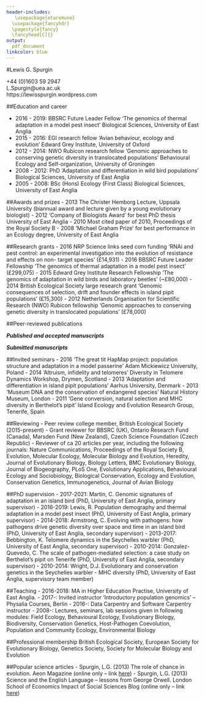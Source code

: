 ```yaml
---
header-includes:
   \usepackage{etaremune}
  \usepackage{fancyhdr}
  \pagestyle{fancy}
  \fancyhead[C]{}
output: 
  pdf_document
linkcolor: blue
---
```


#Lewis G. Spurgin



\textit{School of Biological Sciences, University of East Anglia, Norwich, NR47TJ, United Kingdom}

\textbf{Tel:} +44 (0)1603 59 2947  
\textbf{Email:} L.Spurgin@uea.ac.uk  
\textbf{Web:} https://lewisspurgin.wordpress.com

\rule{1\linewidth}{\linethickness}

##Education and career

- 2016 - 2019:	BBSRC Future Leader Fellow ‘The genomics of thermal adaptation in a model pest insect’ Biological Sciences, University of East Anglia
- 2015 - 2016:	EGI research fellow ‘Avian behaviour, ecology and evolution’ Edward Grey Institute, University of Oxford
- 2012 - 2014:	NWO Rubicon research fellow ‘Genomic approaches to conserving genetic diversity in translocated populations’ Behavioural Ecology and Self-organization, University of Groningen
- 2008 - 2012:	PhD ‘Adaptation and differentiation in wild bird populations’ Biological Sciences, University of East Anglia
- 2005 - 2008:	BSc (Hons) Ecology (First Class) Biological Sciences, University of East Anglia

##Awards and prizes
- 2013	The Christer Hemborg Lecture, Uppsala University (biannual award and lecture given by a young evolutionary biologist)
- 2012	‘Company of Biologists Award’ for best PhD thesis University of East Anglia
- 2010	Most cited paper of 2010, Proceedings of the Royal Society B
- 2008	‘Michael Graham Prize’ for best performance in an Ecology degree, University of East Anglia

##Research grants
- 2016	NRP Science links seed corn funding ‘RNAi and pest control: an experimental investigation into the evolution of resistance and effects on non- target species’ (£14,931)
- 2016	BBSRC Future Leader Fellowship ‘The genomics of thermal adaptation in a model pest insect’ (£299,075)
- 2015	Edward Grey Institute Research Fellowship ‘The genomics of adaptation in wild birds and laboratory beetles’ (~£80,000)
- 2014	British Ecological Society large research grant ‘Genomic consequences of selection, drift and founder effects in island pipit populations’ (£15,300)
- 2012	Netherlands Organisation for Scientific Research (NWO) Rubicon fellowship ‘Genomic approaches to conserving genetic diversity in translocated populations’ (£78,000)

##Peer-reviewed publications

***Published and accepted manuscripts***

\begin{etaremune}

\item \textbf{Spurgin, L.G.}, Bebbington, K. Fairfield, E.A., Hammers, M., Komdeur, J., Burke, T., Dugdale, H.L., Richardson, D.S. (2017) Spatio-temporal variation in lifelong telomere dynamics in a long-term ecological study. Journal of Animal Ecology, In Press

\item	McDonald, G.C.,\textbf{Spurgin, L.G.}, Fairfield, E.A., Richardson, D.S., Pizzari, T. (2017) Pre- and postcopulatory sexual selection favour aggressive, young males in polyandrous groups of red junglefowl. Evolution, 71, 1653-1669

\item Bebbington, K., Kingma, S.A., Fairfield, E.A., \textbf{Spurgin, L.G.}, Komdeur, J., Richardson, D.S. (2016) Consequences of sibling rivalry vary across life in a passerine bird. Behavioural Ecology, 28, 407-418

\item Gonzalez-Quevedo, C., Davies R.G., Phillips, K.P., \textbf{Spurgin, L.G.}, Richardson, D.S. (2016) Landscape scale variation in an anthropogenic factor shapes immune gene variation within a wild population. Molecular Ecology, 25, 4234-4246

\item	Bebbington, K., \textbf{Spurgin, L.G.}, Fairfield, E.A., Dugdale, H., Komdeur, J., Burke, T., Richardson, D.S. (2016) Telomere length reveals cumulative individual and transgenerational inbreeding effects in a passerine bird. Molecular Ecology, 25, 2949-2960

\item	Illera, J.C., \textbf{Spurgin, L.G.}, Rodriguez-Exposito, E., Nogales, M., Rando, J.C. (2016) What are we learning about speciation and extinction from the Canary Islands? Ardeola, 63, 5-23

\item	Gonzalez-Quevedo, C., \textbf{Spurgin, L.G.}, Illera, J.C., Richardson, D.S. (2015) Drift, not selection, shapes toll-like receptor variation among oceanic island populations. Molecular Ecology, 24, 5852-5863

\item	Hammers, M. Kingma, S.A., Bebbington, K. van de Crommenacker, J., \textbf{Spurgin, L.G.}, Richardson, D.S., Burke, T. Hugdale, H.L., Komdeur, J. (2015) Senescence in the wild: insights from a long-term study on Seychelles warblers. Experimental Gerontology, 71, 69-79

\item	Lumley, A.J., Michalczyk, L., Kitson, J.J.N., \textbf{Spurgin, L.G.}, Morrison, C.A., Godwin, J.L., Dickinson, M.E., Martin, O.Y., Emerson, B.C., Chapman T.C., Gage, M.J.G. (2015) Sexual selection protects against extinction. Nature, 522, 470-473

\item	Gonzalez-Quevedo, C., Phillips, K.P., \textbf{Spurgin, L.G.}, Richardson, D.S. (2015) 454 screening of individual MHC variation in an endemic island passerine. Immunogenetics, 67, 149-162

\item	Padilla, D.P.*, \textbf{Spurgin, L.G.*}, Fairfield, E., Illera, J.C., Richardson, D.S. (2015) Population history, gene flow and bottlenecks in island populations of a secondary seed disperser, the southern grey shrike (Lanius meridionalis koenigi). Ecology and Evolution, 5, 36-45 (*joint first authors)

\item	\textbf{Spurgin, L.G.}, Wright, D.J., van der Velde, M., Collar, N.J., Komdeur, J., Burke, T.A., Richardson, D.S. (2014) Museum DNA reveals the demographic history of the endangered Seychelles warbler. Evolutionary Applications, 7, 1134-1143

\item	Wright, D.J., \textbf{Spurgin, L.G.}, Collar, N.J., Komdeur, J., Burke, T.A.,Richardson, D.S. (2014) The impact of translocations on neutral and functional genetic diversity within and among populations of the Seychelles warbler. Molecular Ecology, 23, 2165-2177

\item	\textbf{Spurgin, L.G.}, Illera, J.C., Dawson, D.A., Jorgensen, T.H., Richardson, D.S. (2014) Genetic and phenotypic divergence in an island pipit: isolation by distance, by colonisation or by adaptation? Molecular Ecology, 23, 1028-1039

\item	\textbf{Spurgin, L.G.} (2013) Does promiscuity explain differences in levels of genetic diversity across passerine birds? Evolution, 67, 3071-3072

\item	Dawson, D.A., Ball, A.D., \textbf{Spurgin, L.G.}, Martin-Galvez, D., Stewart, I.R.K., Horsburgh, G.J., Potter, J.D., Molina-Morales, M., Bicknell, A.W.J., Hodges, S., Ekblom, R., Slate, J., Burke, T.A. (2013) High-utility conserved avian microsatellite markers enable parentage and population studies across a wide range of species. BMC Genomics, 14, 176

\item	\textbf{Spurgin, L.G.}, Illera, J.C., Padilla, D.P., Richardson, D.S. (2012) Biogeographic patterns and co-occurrence of pathogenic infection across island populations of Berthelot’s pipit (Anthus berthelotii). Oecologia, 168, 691-701

\item	Dawson, D.A., Horsburgh, G.J., Krupa, A.P., Stewart, I.R.K., Skjelseth, S., Jensen, H., Ball, A.D., \textbf{Spurgin, L.G.}, Burke, T.A. (2012) A predicted microsatellite map of the house sparrow Molecular Ecology Resources, 12, 501-523

\item	\textbf{Spurgin, L.G.}, van Oosterhout, C., Illera, J.C., Bridgett, S., Gharbi, K., Emerson, B.C., Richardson, D.S. (2011) Gene conversion rapidly generates MHC diversity in recently founded bird populations. Molecular Ecology, 20, 5213-5225

\item	\textbf{Spurgin, L.G.}, Richardson, D.S. (2010) How pathogens drive genetic diversity: MHC, mechanisms and misunderstandings. Proceedings of the Royal Society B, Biological Sciences, 277, 979-988

\item	Worley K., Collet J., \textbf{Spurgin, L.G.}, Cornwallis C., Pizzari T., Richardson D.S. (2010) MHC heterozygosity and survival in red junglefowl. Molecular Ecology, 19, 3064-3075

\item	Dawson, D.A., Horsburgh, G.J., Kupper, C., Stewart, I.R.K., Ball, A.D., Durrant, K.L., Hansson, B., Bacon, I., Bird,S., Klein, A., Krupa, A.P., Lee, J.W., Martin-Galvez, D., Simeoni, M., Smith, G., \textbf{Spurgin, L.G.}, Burke, T.A. (2010) New methods to identify conserved microsatellite loci and develop primer sets of high cross-species utility as demonstrated for birds. Molecular Ecology Resources, 10, 475-494  

\end{etaremune}

\medskip

***Submitted manuscripts***

\begin{etaremune}

\item	Bosse, M*. \textbf{Spurgin, L.G.*}, Laine, V.N., Cole, E.F., Firth, J.A., Gienapp, P., Gosler, A.G., McMahon, K., Poissant, J., Verhagen, I., Groenen, M.A.M., van Oers, K., Sheldon, B.C., Visser, M.E., Slate, J. The footprint of natural selection on genetics, morphology and behaviour in a wild bird (*joint first authors).

\item	Armstrong, C., Richardson, D.S., Hipperson, H.,Horsburgh, G.J., Kupper, C.,Percival-Alwyn, L., Clark, M., Burke, T., \textbf{Spurgin, L.G.} Genomic associations with bill length and disease reveal adaptation across island bird populations

\item	Tan, C.K.W., Doyle, P., Burrell, S., Bagshaw, E., Wigby, S., Fairfield, E.A., \textbf{Spurgin, L.G.}, Richardson, D.S., Pizzari, T. Dissecting the influence of inbreeding, parental age and post-insemination sperm age on fitness-related traits in a bird population.

\item Bebbington, K., Kingma, S.A., Fairfield, S.A., Dugdale, H.L., Komdeur, J., \textbf{Spurgin, L.G.}, and Richardson, D.S. Kinship and familiarity mitigate costs of social conflict between Seychelles warbler neighbors

\item Bebbington, K., Fairfield, E.A., \textbf{Spurgin, L.G.}, Kingma, S.A., Dugdale, H., Komdeur, J., Richardson, D.S. (2017) Joint care can outweigh costs of non-kin competition in communal breeders.


\end{etaremune}


##Invited seminars
- 2016	 ‘The great tit HapMap project: population structure and adaptation in a model passerine’ Adam Mickiewicz University, Poland
- 2014	‘Altruism, infidelity and telomeres’ Diversity in Telomere Dynamics Workshop, Drymen, Scotland
- 2013	 ‘Adaptation and differentiation in island pipit populations’ Aarhus University, Denmark
- 2013	‘Museum DNA and the conservation of endangered species’ Natural History Museum, London
- 2011	 ‘Gene conversion, natural selection and MHC diversity in Berthelot’s pipit’ Island Ecology and Evolution Research Group, Tenerife, Spain
	
##Reviewing
- Peer review college member, British Ecological Society (2015-present)
- Grant reviewer for BBSRC (UK), Ontario Research Fund (Canada), Marsden Fund (New Zealand), Czech Science Foundation (Czech Republic)
- Reviewer of ca 20 articles per year, including the following journals: Nature Communications, Proceedings of the Royal Society B, Evolution, Molecular Ecology, Molecular Biology and Evolution, Heredity, Journal of Evolutionary Biology, Biology Letters, BMC Evolutionary Biology, Journal of Biogeography, PLoS One, Evolutionary Applications, Behavioural Ecology and Sociobiology, Biological Conservation, Ecology and Evolution, Conservation Genetics, Immunogenetics, Journal of Avian Biology

##PhD supervision
- 2017-2021: Martin, C. Genomic signatures of adaptation in an island bird (PhD, University of East Anglia, primary supervisor)
- 2016-2019:	Lewis, R. Population demography and thermal adaptation in a model pest insect (PhD, University of East Anglia, primary supervisor)
- 2014-2018: 	Armstrong, C. Evolving with pathogens: how pathogens drive genetic diversity over space and time in an island bird (PhD, University of East Anglia, secondary supervisor)
- 2013-2017:	Bebbington, K. Telomere dynamics in the Seychelles warbler (PhD, University of East Anglia, secondary supervisor)
- 2010-2014:	Gonzalez-Quevedo, C. The scale of pathogen-mediated selection: a case study on Berthelot’s pipit on Tenerife (PhD, University of East Anglia, secondary supervisor)
- 2010-2014:	Wright, D.J. Evolutionary and conservation genetics in the Seychelles warbler - MHC diversity (PhD, University of East Anglia, supervisory team member) 

##Teaching
- 2016-2018:	MA in Higher Education Practise, University of East Anglia. 
- 2017-:		Invited instructor ‘Introductory population genomics’ – Physalia Courses, Berlin 
- 2016-:		Data Carpentry and Software Carpentry instructor
- 2008-:	Lectures, seminars, lab sessions given in following modules: Field Ecology, Behavioural Ecology, Evolutionary Biology, Biodiversity, Conservation Genetics, Host-Pathogen Coevolution, Population and Community Ecology, Environmental Biology

##Professional membership
British Ecological Society, European Society for Evolutionary Biology, Genetics Society, Society for Molecular Biology and Evolution

##Popular science articles
- Spurgin, L.G. (2013) The role of chance in evolution. Aeon Magazine (online only – link [here](https://aeon.co/essays/how-much-does-evolution-depend-on-chance))
- Spurgin, L.G. (2013) Science and the English Language – lessons from George Orwell. London School of Economics Impact of Social Sciences Blog (online only – link [here](http://blogs.lse.ac.uk/impactofsocialsciences/2013/03/22/science-and-the-english-language/))


